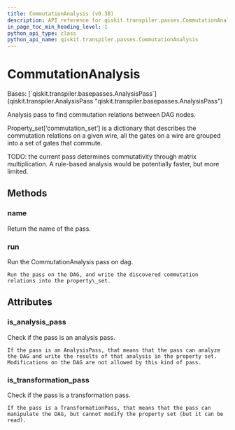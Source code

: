 ```yaml
---
title: CommutationAnalysis (v0.38)
description: API reference for qiskit.transpiler.passes.CommutationAnalysis in qiskit v0.38
in_page_toc_min_heading_level: 1
python_api_type: class
python_api_name: qiskit.transpiler.passes.CommutationAnalysis
---
```


# CommutationAnalysis

<Class id="qiskit.transpiler.passes.CommutationAnalysis" isDedicatedPage={true} github="https://github.com/qiskit/qiskit/tree/stable/0.21/qiskit/transpiler/passes/optimization/commutation_analysis.py" signature="CommutationAnalysis(*args, **kwargs)" modifiers="class">
  Bases: [`qiskit.transpiler.basepasses.AnalysisPass`](qiskit.transpiler.AnalysisPass "qiskit.transpiler.basepasses.AnalysisPass")

  Analysis pass to find commutation relations between DAG nodes.

  Property\_set\[‘commutation\_set’] is a dictionary that describes the commutation relations on a given wire, all the gates on a wire are grouped into a set of gates that commute.

  TODO: the current pass determines commutativity through matrix multiplication. A rule-based analysis would be potentially faster, but more limited.

  ## Methods

  <span id="qiskit-transpiler-passes-commutationanalysis-name" />

  ### name

  <Function id="qiskit.transpiler.passes.CommutationAnalysis.name" signature="CommutationAnalysis.name()">
    Return the name of the pass.
  </Function>

  <span id="qiskit-transpiler-passes-commutationanalysis-run" />

  ### run

  <Function id="qiskit.transpiler.passes.CommutationAnalysis.run" signature="CommutationAnalysis.run(dag)">
    Run the CommutationAnalysis pass on dag.

    Run the pass on the DAG, and write the discovered commutation relations into the property\_set.
  </Function>

  ## Attributes

  ### is\_analysis\_pass

  <Attribute id="qiskit.transpiler.passes.CommutationAnalysis.is_analysis_pass">
    Check if the pass is an analysis pass.

    If the pass is an AnalysisPass, that means that the pass can analyze the DAG and write the results of that analysis in the property set. Modifications on the DAG are not allowed by this kind of pass.
  </Attribute>

  ### is\_transformation\_pass

  <Attribute id="qiskit.transpiler.passes.CommutationAnalysis.is_transformation_pass">
    Check if the pass is a transformation pass.

    If the pass is a TransformationPass, that means that the pass can manipulate the DAG, but cannot modify the property set (but it can be read).
  </Attribute>
</Class>

